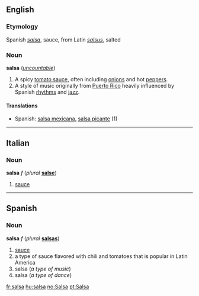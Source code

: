 ==English==
=== Etymology ===
Spanish ''[[salsa]]'', sauce, from Latin ''[[salsus]]'', salted
{{wikipedia}}
===Noun===
'''salsa''' (''[[uncountable]]'')

#A spicy [[tomato sauce]], often including [[onion]]s and hot [[pepper]]s.
#A style of music originally from [[Puerto Rico]] heavily influenced by Spanish [[rhythm]]s and [[jazz]].

====Translations====
{{top}}
*Spanish: [[salsa mexicana|salsa mexicana,]] [[salsa picante]] (1)
{{bottom}}
----
==Italian==
===Noun===
'''salsa''' ''f'' (''plural'' '''[[salse]]''')

#[[sauce]]

----
==Spanish==
===Noun===
'''salsa''' ''f'' (''plural'' '''[[salsas#Spanish|salsas]]''')

#[[sauce]]
#a type of sauce flavored with chili and tomatoes that is popular in Latin America
#salsa (''a type of music'')
#salsa (''a type of dance'')

[[fr:salsa]]
[[hu:salsa]]
[[no:Salsa]]
[[pt:Salsa]]